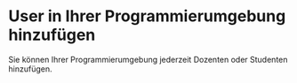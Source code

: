 # User in Ihrer Programmierumgebung hinzufügen

Sie können Ihrer Programmierumgebung jederzeit Dozenten oder Studenten hinzufügen.
